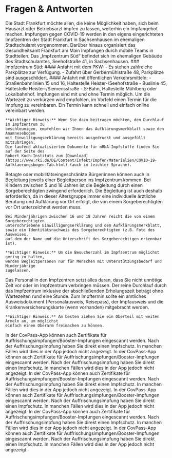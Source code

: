 <script>
  FaqQuestion from "$lib/components/faq/FaqQuestion.svelte";
</script>

# Fragen & Antworten

<FaqSection title="Fragen zum Impfzentrum und Impfprocedere">
  <FaqQuestion question="Wo kann ich mich in Frankfurt gegen COVID-19 impfen lassen?">
    Die Stadt Frankfurt möchte allen, die keine Möglichkeit haben, sich beim
    Hausarzt oder Betriebsarzt impfen zu lassen, weiterhin ein Impfangebot
    machen. Impfungen gegen COVID-19 werden in den eigens eingerichteten 
    Impfzentren der Stadt Frankfurt in Sachsenhausen im ehemaligen Stadtschulamt vorgenommen. 
    Darüber hinaus organisiert das Gesundheitsamt Frankfurt am Main Impfungen durch mobile
    Teams in Stadtteilen.
  </FaqQuestion>
  <FaqQuestion question="Wo befindet sich das Impfzentrum der Stadt Frankfurt?">
    Das „Impfzentrum Süd“ befindet sich im ehemaligen Gebäude des 
    Stadtschulamtes, Seehofstraße 41, in Sachsenhausen.
  </FaqQuestion>
  <FaqQuestion question="Wie erreiche ich die Impfzentren und wie kann ich mich vor Ort zurechtfinden?">
    ### Impfzentrum Süd:
    #### Anfahrt mit dem PKW:
    - Es stehen zahlreiche Parkplätze zur Verfügung.
    - Zufahrt über Gerbermühlstraße 48, Parkplätze sind ausgeschildert.
    #### Anfahrt mit öffentlichen Verkehrsmitteln: 
    - Straßenbahnlinien 15 und 16, Haltestelle Heister-/Seehofstraße
    - Buslinie 45, Haltestelle Heister-/Siemensstraße
    - S-Bahn, Haltestelle Mühlberg oder Lokalbahnhof.
  </FaqQuestion>
  <FaqQuestion question="Brauche ich einen Termin, um mich in den Impfzentren impfen zu lassen?">
    Impfungen sind mit und ohne Termin möglich. Um die Wartezeit zu verkürzen 
    wird empfohlen, im Vorfeld einen Termin für die Impfung zu vereinbaren. 
    Ein Termin kann schnell und einfach online vereinbart werden.
    
    **Wichtiger Hinweis:** Wenn Sie dazu beitragen möchten, den Durchlauf im Impfzentrum zu
    beschleunigen, empfehlen wir Ihnen das Aufklärungsmerkblatt sowie den Anamnesebogen
    mit Einwilligungserklärung bereits ausgedruckt und ausgefüllt mitzubringen. 
    Die laufend aktualisierten Dokumente für mRNA-Impfstoffe finden Sie auf der Seite des 
    Robert Koch-Instituts zum [Download](https://www.rki.de/DE/Content/Infekt/Impfen/Materialien/COVID-19-Aufklaerungsbogen-Tab.html) (auch in leichter Sprache).
  </FaqQuestion>
  <FaqQuestion question="Wie viele Personen dürfen mich ins Impfzentrum begleiten?">
    Betagte oder mobilitätseingeschränkte Bürger:innen können auch in 
    Begleitung jeweils einer Begleitperson ins Impfzentrum kommen.
    Bei Kindern zwischen 5 und 16 Jahren ist die Begleitung durch einen
    Sorgeberechtigten zwingend erforderlich. Die Begleitung ist auch deshalb 
    erforderlich, da in dieser Altersgruppe immer eine individuelle ärztliche 
    Beratung und Aufklärung vor Ort erfolgt, die von einem Sorgeberechtigten vor Ort unterzeichnet werden muss.
    
    Bei Minderjährigen zwischen 16 und 18 Jahren reicht die von einem Sorgeberechtigten 
    unterschriebene Einwilligungserklärung und dem Aufklärungsmerkblatt, 
    sowie ein Identitätsnachweis des Sorgeberechtigten (z.B. Foto des Ausweises, 
    auf dem der Name und die Unterschrift des Sorgeberechtigen erkennbar ist).
    
    **Wichtiger Hinweis:** Um die Besucherzahl im Impfzentrum möglichst gering zu halten, 
    werden Begleitpersonen nur für Menschen mit Unterstützungsbedarf und Minderjährige 
    zugelassen.
  </FaqQuestion>
  <FaqQuestion question="Wie viel Zeit sollte ich für die Impfung einplanen?">
    Das Personal in den Impfzentren setzt alles daran, dass Sie nicht
    unnötige Zeit vor oder im Impfzentrum verbringen müssen. Der reine
    Durchlauf durch das Impfzentrum inklusive der abschließenden
    Erholungszeit beträgt ohne Wartezeiten rund eine Stunde.
  </FaqQuestion>
  <FaqQuestion question="Welche Unterlagen muss ich zum Impftermin mitbringen?">
    Zum Impftermin sollte ein amtliches Ausweisdokument 
    (Personalausweis, Reisepass), der Impfausweis und die Krankenversicherungskarte
    (wenn vorhanden) mitgebracht werden.
    
    **Wichtiger Hinweis:** Am besten ziehen Sie ein Oberteil mit weiten Ärmeln an, um möglichst
    einfach einen Oberarm freimachen zu können.
  </FaqQuestion>
  
</FaqSection>

<FaqSection title="Fragen zum anderen Dingen">
  <FaqQuestion question="Für wen wird die Impfung gegen COVID-19 empfohlen?">
    In der CovPass-App können auch Zertifikate für
    Auffrischungsimpfungen/Booster-Impfungen eingescannt werden. Nach der
    Auffrischungsimpfung haben Sie direkt einen Impfschutz. In manchen Fällen
    wird dies in der App jedoch nicht angezeigt.
  </FaqQuestion>
  <FaqQuestion question="Wie erreiche ich das Impfzentrum Frankfurt und wie kann ich mich vor Ort zurechtfinden?">
    In der CovPass-App können auch Zertifikate für
    Auffrischungsimpfungen/Booster-Impfungen eingescannt werden. Nach der
    Auffrischungsimpfung haben Sie direkt einen Impfschutz. In manchen Fällen
    wird dies in der App jedoch nicht angezeigt.
  </FaqQuestion>
  <FaqQuestion question="Wie erreiche ich das Impfzentrum Frankfurt und wie kann ich mich vor Ort zurechtfinden?">
    In der CovPass-App können auch Zertifikate für
    Auffrischungsimpfungen/Booster-Impfungen eingescannt werden. Nach der
    Auffrischungsimpfung haben Sie direkt einen Impfschutz. In manchen Fällen
    wird dies in der App jedoch nicht angezeigt.
  </FaqQuestion>
  <FaqQuestion question="Was muss ich zur Impfung mitbringen?">
    In der CovPass-App können auch Zertifikate für
    Auffrischungsimpfungen/Booster-Impfungen eingescannt werden. Nach der
    Auffrischungsimpfung haben Sie direkt einen Impfschutz. In manchen Fällen
    wird dies in der App jedoch nicht angezeigt.
  </FaqQuestion>
  <FaqQuestion question="Wie viel Zeit sollte ich für die Impfung einplanen?">
    In der CovPass-App können auch Zertifikate für
    Auffrischungsimpfungen/Booster-Impfungen eingescannt werden. Nach der
    Auffrischungsimpfung haben Sie direkt einen Impfschutz. In manchen Fällen
    wird dies in der App jedoch nicht angezeigt.
  </FaqQuestion>
  <FaqQuestion question="Was mache ich, wenn ich meinen Impfausweis verloren habe?">
    In der CovPass-App können auch Zertifikate für
    Auffrischungsimpfungen/Booster-Impfungen eingescannt werden. Nach der
    Auffrischungsimpfung haben Sie direkt einen Impfschutz. In manchen Fällen
    wird dies in der App jedoch nicht angezeigt.
  </FaqQuestion>
</FaqSection>

